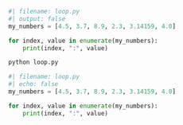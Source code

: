 ```python
#| filename: loop.py
#| output: false
my_numbers = [4.5, 3.7, 8.9, 2.3, 3.14159, 4.0]

for index, value in enumerate(my_numbers):
    print(index, ":", value) 
```

```.bash
python loop.py
```

```python
#| filename: loop.py
#| echo: false
my_numbers = [4.5, 3.7, 8.9, 2.3, 3.14159, 4.0]

for index, value in enumerate(my_numbers):
    print(index, ":", value) 
```

